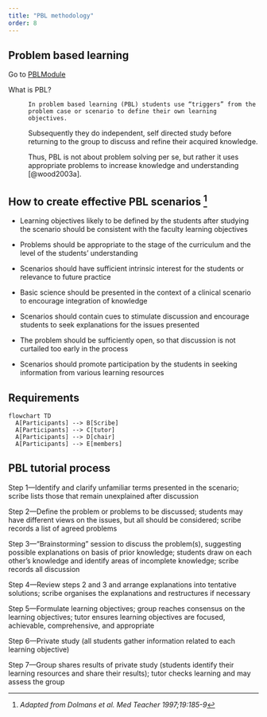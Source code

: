 ```yaml
---
title: "PBL methodology"
order: 8
---
```


## Problem based learning

Go to [PBL](https://www.knotes.co.in/orthopaedics/pbl%20modules/scfr)[Module](https://www.knotes.co.in/revision%20notes/pbl%20modules/scfr)

What is PBL?

:   `In problem based learning (PBL) students use “triggers” from the problem case or scenario to define their own learning objectives.`

    Subsequently they do independent, self directed study before returning to the group to discuss and refine their acquired knowledge.

    Thus, PBL is not about problem solving per se, but rather it uses appropriate problems to increase knowledge and understanding [@wood2003a].

## How to create effective PBL scenarios [^1]

[^1]: *Adapted from Dolmans et al. Med Teacher 1997;19:185-9*

-   Learning objectives likely to be defined by the students after studying the scenario should be consistent with the faculty learning objectives

<!-- -->

-   Problems should be appropriate to the stage of the curriculum and the level of the students’ understanding

-   Scenarios should have sufficient intrinsic interest for the students or relevance to future practice

-   Basic science should be presented in the context of a clinical scenario to encourage integration of knowledge

-   Scenarios should contain cues to stimulate discussion and encourage students to seek explanations for the issues presented

-   The problem should be sufficiently open, so that discussion is not curtailed too early in the process

-   Scenarios should promote participation by the students in seeking information from various learning resources

## Requirements

```mermaid
flowchart TD
  A[Participants] --> B[Scribe]
  A[Participants] --> C[tutor]
  A[Participants] --> D[chair]
  A[Participants] --> E[members]
```

::: callout-note
## PBL tutorial process

Step 1—Identify and clarify unfamiliar terms presented in the scenario; scribe lists those that remain unexplained after discussion

Step 2—Define the problem or problems to be discussed; students may have different views on the issues, but all should be considered; scribe records a list of agreed problems

Step 3—“Brainstorming” session to discuss the problem(s), suggesting possible explanations on basis of prior knowledge; students draw on each other’s knowledge and identify areas of incomplete knowledge; scribe records all discussion

Step 4—Review steps 2 and 3 and arrange explanations into tentative solutions; scribe organises the explanations and restructures if necessary

Step 5—Formulate learning objectives; group reaches consensus on the learning objectives; tutor ensures learning objectives are focused, achievable, comprehensive, and appropriate

Step 6—Private study (all students gather information related to each learning objective)

Step 7—Group shares results of private study (students identify their learning resources and share their results); tutor checks learning and may assess the group
:::
